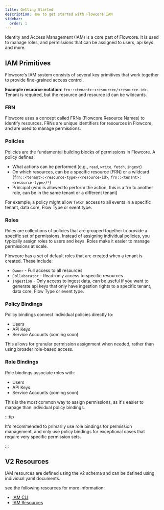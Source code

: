 ```yaml
---
title: Getting Started
description: How to get started with Flowcore IAM
sidebar:
  order: 1
---
```


Identity and Access Management (IAM) is a core part of Flowcore. It is used to manage roles, and permissions that can be assigned to users, api keys and more.

## IAM Primitives

Flowcore's IAM system consists of several key primitives that work together to provide fine-grained access control.

**Example resource notation**: `frn::<tenant>:<resource>/<resource-id>`. Tenant is required, but the resource and resource id can be wildcards.

### FRN

Flowcore uses a concept called FRNs (Flowcore Resource Names) to identify resources. FRNs are unique identifiers for resources in Flowcore, and are used to manage permissions.

### Policies

Policies are the fundamental building blocks of permissions in Flowcore. A policy defines:

- What actions can be performed (e.g., `read`, `write`, `fetch`, `ingest`)
- On which resources, can be a specific resource (FRN) or a wildcard (`frn::<tenant>:<resource-type>/<resource-id>`, `frn::<tenant>:<resource-type>/*`)
- Principal (who is allowed to perform the action, this is a frn to another role, can be in the same tenant or a different tenant)

For example, a policy might allow `fetch` access to all events in a specific tenant, data core, Flow Type or event type.

### Roles 

Roles are collections of policies that are grouped together to provide a specific set of permissions. Instead of assigning individual policies, you typically assign roles to users and keys. Roles make it easier to manage permissions at scale.

Flowcore has a set of default roles that are created when a tenant is created. These include:
- `Owner` - Full access to all resources
- `Collaborator` - Read-only access to specific resources
- `Ingestion` - Only access to ingest data, can be useful if you want to generate api keys that only have ingestion rights to a specific tenant, data core, Flow Type or event type.

### Policy Bindings

Policy bindings connect individual policies directly to:
- Users
- API Keys
- Service Accounts (coming soon)

This allows for granular permission assignment when needed, rather than using broader role-based access.

### Role Bindings

Role bindings associate roles with:
- Users
- API Keys
- Service Accounts (coming soon)

This is the most common way to assign permissions, as it's easier to manage than individual policy bindings.

:::tip

  It's recommended to primarily use role bindings for permission management, and only use policy bindings for exceptional cases that require very specific permission sets.

:::

## V2 Resources

IAM resources are defined using the v2 schema and can be defined using individual yaml documents.

see the following resources for more information:

- [IAM CLI](/guides/flowcore-cli/create-resources-cli/#v2-resources)
- [IAM Resources](/guides/iam/resources)
